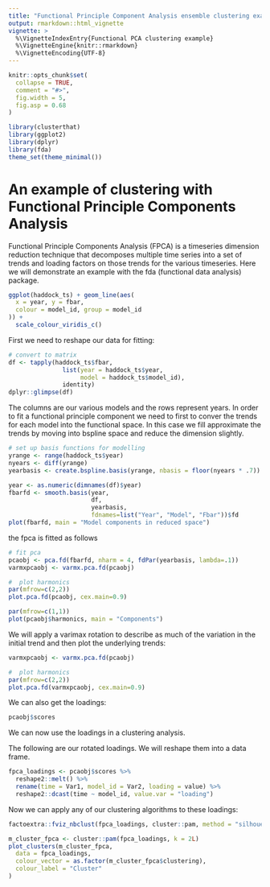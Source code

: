 ```yaml
---
title: "Functional Principle Component Analysis ensemble clustering example"
output: rmarkdown::html_vignette
vignette: >
  %\VignetteIndexEntry{Functional PCA clustering example}
  %\VignetteEngine{knitr::rmarkdown}
  %\VignetteEncoding{UTF-8}
---
```


```r
knitr::opts_chunk$set(
  collapse = TRUE,
  comment = "#>",
  fig.width = 5,
  fig.asp = 0.68
)
```

```r
library(clusterthat)
library(ggplot2)
library(dplyr)
library(fda)
theme_set(theme_minimal())
```

# An example of clustering with Functional Principle Components Analysis

Functional Principle Components Analysis (FPCA) is a timeseries dimension reduction technique that decomposes multiple time series into a set of trends and loading factors on those trends for the various timeseries. Here we will demonstrate an example with the fda (functional data analysis) package.

```r
ggplot(haddock_ts) + geom_line(aes(
  x = year, y = fbar,
  colour = model_id, group = model_id
)) +
  scale_colour_viridis_c()
```

First we need to reshape our data for fitting:

```r
# convert to matrix
df <- tapply(haddock_ts$fbar, 
               list(year = haddock_ts$year, 
                    model = haddock_ts$model_id),
               identity)
dplyr::glimpse(df)
```

The columns are our various models and the rows represent years.  In order to fit a functional principle component we need to first to conver the trends for each model into the functional space.  In this case we fill approximate the trends by moving into bspline space and reduce the dimension slightly.

```r
# set up basis functions for modelling
yrange <- range(haddock_ts$year)
nyears <- diff(yrange)
yearbasis <- create.bspline.basis(yrange, nbasis = floor(nyears * .7))

year <- as.numeric(dimnames(df)$year)
fbarfd <- smooth.basis(year, 
                       df,
                       yearbasis, 
                       fdnames=list("Year", "Model", "Fbar"))$fd
plot(fbarfd, main = "Model components in reduced space")
```


the fpca is fitted as follows

```r
# fit pca
pcaobj <- pca.fd(fbarfd, nharm = 4, fdPar(yearbasis, lambda=.1))
varmxpcaobj <- varmx.pca.fd(pcaobj)

#  plot harmonics
par(mfrow=c(2,2))
plot.pca.fd(pcaobj, cex.main=0.9)

par(mfrow=c(1,1))
plot(pcaobj$harmonics, main = "Components")
```

We will apply a varimax rotation to describe as much of the variation in the initial trend and then plot the underlying trends:

```r
varmxpcaobj <- varmx.pca.fd(pcaobj)

#  plot harmonics
par(mfrow=c(2,2))
plot.pca.fd(varmxpcaobj, cex.main=0.9)
```

We can also get the loadings:

```r
pcaobj$scores
```

We can now use the loadings in a clustering analysis.

The following are our rotated loadings. We will reshape them into a data frame.

```r
fpca_loadings <- pcaobj$scores %>%
  reshape2::melt() %>%
  rename(time = Var1, model_id = Var2, loading = value) %>%
  reshape2::dcast(time ~ model_id, value.var = "loading")
```

Now we can apply any of our clustering algorithms to these loadings:

```r
factoextra::fviz_nbclust(fpca_loadings, cluster::pam, method = "silhouette")

m_cluster_fpca <- cluster::pam(fpca_loadings, k = 2L)
plot_clusters(m_cluster_fpca,
  data = fpca_loadings,
  colour_vector = as.factor(m_cluster_fpca$clustering),
  colour_label = "Cluster"
)
```
